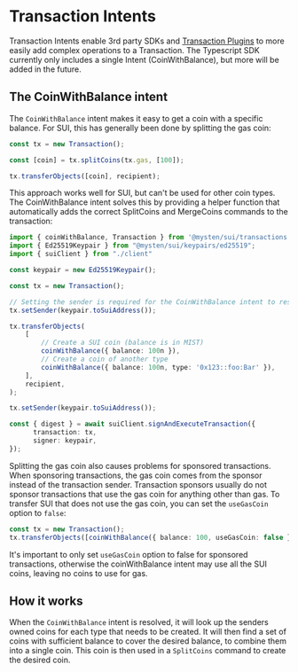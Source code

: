 # Transaction Intents

Transaction Intents enable 3rd party SDKs and [Transaction Plugins](../plugins) to more easily add
complex operations to a Transaction. The Typescript SDK currently only includes a single Intent
(CoinWithBalance), but more will be added in the future.

## The CoinWithBalance intent

The `CoinWithBalance` intent makes it easy to get a coin with a specific balance. For SUI, this has
generally been done by splitting the gas coin:

```typescript
const tx = new Transaction();

const [coin] = tx.splitCoins(tx.gas, [100]);

tx.transferObjects([coin], recipient);
```

This approach works well for SUI, but can't be used for other coin types. The CoinWithBalance intent
solves this by providing a helper function that automatically adds the correct SplitCoins and
MergeCoins commands to the transaction:

```typescript
import { coinWithBalance, Transaction } from '@mysten/sui/transactions';
import { Ed25519Keypair } from "@mysten/sui/keypairs/ed25519";
import { suiClient } from "./client"

const keypair = new Ed25519Keypair();

const tx = new Transaction();

// Setting the sender is required for the CoinWithBalance intent to resolve coins when not using the gas coin
tx.setSender(keypair.toSuiAddress());

tx.transferObjects(
	[
		// Create a SUI coin (balance is in MIST)
		coinWithBalance({ balance: 100n }),
		// Create a coin of another type
		coinWithBalance({ balance: 100n, type: '0x123::foo:Bar' }),
	],
	recipient,
);

tx.setSender(keypair.toSuiAddress());

const { digest } = await suiClient.signAndExecuteTransaction({
      transaction: tx,
      signer: keypair,
});

```

Splitting the gas coin also causes problems for sponsored transactions. When sponsoring
transactions, the gas coin comes from the sponsor instead of the transaction sender. Transaction
sponsors usually do not sponsor transactions that use the gas coin for anything other than gas. To
transfer SUI that does not use the gas coin, you can set the `useGasCoin` option to `false`:

```typescript
const tx = new Transaction();
tx.transferObjects([coinWithBalance({ balance: 100, useGasCoin: false })], recipient);
```

It's important to only set `useGasCoin` option to false for sponsored transactions, otherwise the
coinWithBalance intent may use all the SUI coins, leaving no coins to use for gas.

## How it works

When the `CoinWithBalance` intent is resolved, it will look up the senders owned coins for each type
that needs to be created. It will then find a set of coins with sufficient balance to cover the
desired balance, to combine them into a single coin. This coin is then used in a `SplitCoins`
command to create the desired coin.
